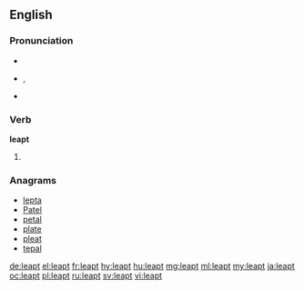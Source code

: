 ==English==

===Pronunciation===
* {{audio|en-us-leapt.ogg|Audio (US)|lang=en}}
* {{enPR|lĕpt}}, {{IPA|/lɛpt/|lang=en}}
* {{rhymes|ɛpt|lang=en}}

===Verb===
'''leapt'''

# {{en-past of|leap}}

===Anagrams===
* [[lepta#English|lepta]]
* [[Patel#English|Patel]]
* [[petal#English|petal]]
* [[plate#English|plate]]
* [[pleat#English|pleat]]
* [[tepal#English|tepal]]

[[de:leapt]]
[[el:leapt]]
[[fr:leapt]]
[[hy:leapt]]
[[hu:leapt]]
[[mg:leapt]]
[[ml:leapt]]
[[my:leapt]]
[[ja:leapt]]
[[oc:leapt]]
[[pl:leapt]]
[[ru:leapt]]
[[sv:leapt]]
[[vi:leapt]]